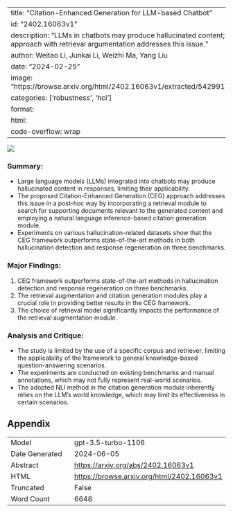
---
title: "Citation-Enhanced Generation for LLM-based Chatbot"
id: "2402.16063v1"
description: "LLMs in chatbots may produce hallucinated content; CEG approach with retrieval argumentation addresses this issue."
author: Weitao Li, Junkai Li, Weizhi Ma, Yang Liu
date: "2024-02-25"
image: "https://browse.arxiv.org/html/2402.16063v1/extracted/5429917/figure1.png"
categories: ['robustness', 'hci']
format:
  html:
    code-overflow: wrap
---

![](https://browse.arxiv.org/html/2402.16063v1/extracted/5429917/figure1.png)

### **Summary:**
- Large language models (LLMs) integrated into chatbots may produce hallucinated content in responses, limiting their applicability.
- The proposed Citation-Enhanced Generation (CEG) approach addresses this issue in a post-hoc way by incorporating a retrieval module to search for supporting documents relevant to the generated content and employing a natural language inference-based citation generation module.
- Experiments on various hallucination-related datasets show that the CEG framework outperforms state-of-the-art methods in both hallucination detection and response regeneration on three benchmarks.

### **Major Findings:**
1. CEG framework outperforms state-of-the-art methods in hallucination detection and response regeneration on three benchmarks.
2. The retrieval augmentation and citation generation modules play a crucial role in providing better results in the CEG framework.
3. The choice of retrieval model significantly impacts the performance of the retrieval augmentation module.

### **Analysis and Critique:**
- The study is limited by the use of a specific corpus and retriever, limiting the applicability of the framework to general knowledge-based question-answering scenarios.
- The experiments are conducted on existing benchmarks and manual annotations, which may not fully represent real-world scenarios.
- The adopted NLI method in the citation generation module inherently relies on the LLM’s world knowledge, which may limit its effectiveness in certain scenarios.

## Appendix

|          |          |
|----------|----------|
| Model     | gpt-3.5-turbo-1106       |
| Date Generated     | 2024-06-05       |
| Abstract | [https://arxiv.org/abs/2402.16063v1](https://arxiv.org/abs/2402.16063v1)        |
| HTML     | [https://browse.arxiv.org/html/2402.16063v1](https://browse.arxiv.org/html/2402.16063v1)       |
| Truncated       | False       |
| Word Count       | 6648       |